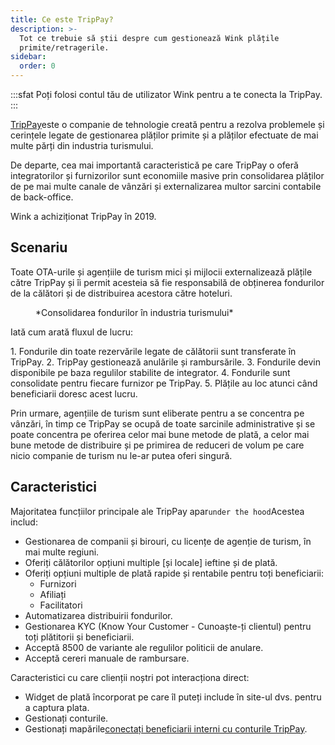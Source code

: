 ```yaml
---
title: Ce este TripPay?
description: >-
  Tot ce trebuie să știi despre cum gestionează Wink plățile
  primite/retragerile.
sidebar:
  order: 0
---
```


:::sfat
Poți folosi contul tău de utilizator Wink pentru a te conecta la TripPay.
:::

[TripPay](https://pay.wink.travel)este o companie de tehnologie creată pentru a rezolva problemele și cerințele legate de gestionarea plăților primite și a plăților efectuate de mai multe părți din industria turismului.

De departe, cea mai importantă caracteristică pe care TripPay o oferă integratorilor și furnizorilor sunt economiile masive prin consolidarea plăților de pe mai multe canale de vânzări și externalizarea multor sarcini contabile de back-office.

Wink a achiziționat TripPay în 2019.

## Scenariu

Toate OTA-urile și agențiile de turism mici și mijlocii externalizează plățile către TripPay și îi permit acesteia să fie responsabilă de obținerea fondurilor de la călători și de distribuirea acestora către hoteluri.

<figure>
  <CloudinaryImage width="700" height="525" resize="scale" quality="best" alt="Consolidarea fondurilor TripPay" src="academy/funds-consolidation" errorImage="noimage_opaque_nyrtl0.png" />

  <figcaption>*Consolidarea fondurilor în industria turismului*</figcaption>
</figure>


Iată cum arată fluxul de lucru:

<Steps>
  1. Fondurile din toate rezervările legate de călătorii sunt transferate în TripPay.
  2. TripPay gestionează anulările și rambursările.
  3. Fondurile devin disponibile pe baza regulilor stabilite de integrator.
  4. Fondurile sunt consolidate pentru fiecare furnizor pe TripPay.
  5. Plățile au loc atunci când beneficiarii doresc acest lucru.
</Steps>


Prin urmare, agențiile de turism sunt eliberate pentru a se concentra pe vânzări, în timp ce TripPay se ocupă de toate sarcinile administrative și se poate concentra pe oferirea celor mai bune metode de plată, a celor mai bune metode de distribuire și pe primirea de reduceri de volum pe care nicio companie de turism nu le-ar putea oferi singură.

## Caracteristici

Majoritatea funcțiilor principale ale TripPay apar`under the hood`Acestea includ:

* Gestionarea de companii și birouri, cu licențe de agenție de turism, în mai multe regiuni.
* Oferiți călătorilor opțiuni multiple \[și locale] ieftine și de plată.
* Oferiți opțiuni multiple de plată rapide și rentabile pentru toți beneficiarii:
  * Furnizori
  * Afiliați
  * Facilitatori
* Automatizarea distribuirii fondurilor.
* Gestionarea KYC (Know Your Customer - Cunoaște-ți clientul) pentru toți plătitorii și beneficiarii.
* Acceptă 8500 de variante ale regulilor politicii de anulare.
* Acceptă cereri manuale de rambursare.

Caracteristici cu care clienții noștri pot interacționa direct:

* Widget de plată încorporat pe care îl puteți include în site-ul dvs. pentru a captura plata.
* Gestionați conturile.
* Gestionați mapările[conectați beneficiarii interni cu conturile TripPay](/payment/mapping).

